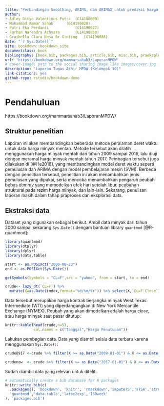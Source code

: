 ```yaml
--- 
title: "Perbandingan Smoothing, ARIMA, dan ARIMAX untuk prediksi harga minyak mentah"
author: 
- Adley Dityo Valentinus Putra	(G14180009)
- Muhammad Ammar Sahab		(G14190020)
- Putri Eka Perdanti			(G14190027)
- Farhan Narendra Achyara		(G14190050)
- Grashella Clara Nesa Br Ginting	(G14190086)
date: "`r Sys.Date()`"
site: bookdown::bookdown_site
documentclass: book
bibliography: [book.bib, packages.bib, article.bib, misc.bib, praeksplor2.bib]
url: 'https://bookdown.org/mammarsahab3/LaporanMPDW'
# cover-image: path to the social sharing image like images/cover.jpg
description: "Laporan Tugas Akhir MPDW (Kelompok 10)"
link-citations: yes
github-repo: rstudio/bookdown-demo
---
```

# Pendahuluan {-}

https://bookdown.org/mammarsahab3/LaporanMPDW/

## Struktur penelitian {-}

Laporan ini akan membandingkan beberapa metode peralaman deret waktu untuk data harga minyak mentah. Metode tersebut akan dilatih menggunakan harga minyak mentah dari tahun 2009 sampai 2016, lalu diuji dengan meramal harga minyak mentah tahun 2017. Pembagian tersebut juga dilakukan di [@He2018], yang membandingkan model deret waktu seperti pemulusan dan ARIMA dengan model pembelajaran mesin (SVM). Berbeda dengan penelitian tersebut, penelitian ini akan menambahkan jenis pemulusan yang dipakai, serta mencoba menambahkan pengaruh peubah bebas *dummy* yang memodelkan efek hari setelah libur, peubahan struktural pada rezim harga minyak, dan lain-lain. Sekarang, penulisan laporan masih dalam tahap praproses dan eksplorasi data. 

## Ekstraksi data {-}

Dataset yang digunakan sebagai berikut. Ambil data minyak dari tahun 2000 sampai sekarang `Sys.Date()` dengam bantuan library `quantmod` [@R-quantmod]:

```r
library(quantmod)
library(dtplyr)
library(dplyr)
library(data.table)

start <- as.POSIXct("2000-08-23")
end <- as.POSIXct(Sys.Date())

getSymbols(Symbols = "CL=F",src = "yahoo", from = start, to = end)

crude<- lazy_dt(`CL=F`) %>% 
  mutate(X=as.Date(index,format="%d/%m/%Y")) %>% select(X,`CL=F.Close`)
```

Data tersebut merupakan harga kontrak berjangka minyak West Texas Intermediate (WTI) yang diperdangangkan di New York Mercantile Exchange (NYMEX). Peubah yang akan dimodelkan adalah harga *close*, atau harga minyak saat pasar ditutup:

```r
knitr::kable(head(crude,n=5),
             col.names = c("Tanggal","Harga Penutupan"))
```

Lakukan pembagian data. Data yang diambil selalu data terbaru karena menggunakan `Sys.Date()`:

```r
crude0917 <-crude %>% filter(X >= as.Date("2009-01-01") & X <= as.Date("2017-12-31"))

crudenow  <- crude %>% filter(X >= as.Date("2017-01-01") & X <= as.Date(Sys.Date())) %>% data.table::as.data.table()
```

Sudah diambil data yang relevan untuk diteliti. 

```r
# automatically create a bib database for R packages
knitr::write_bib(c(
  .packages(), 'bookdown', 'knitr', 'rmarkdown','imputeTS','aTSA','strucchange','dplyr','ggplot2','timeDate',
  'quantmod','data.table','latex2exp','ISOweek'
), 'packages.bib')
```

